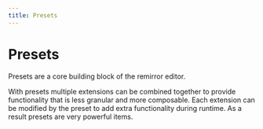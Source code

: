 ```yaml
---
title: Presets
---
```


# Presets

Presets are a core building block of the remirror editor.

With presets multiple extensions can be combined together to provide functionality that is less
granular and more composable. Each extension can be modified by the preset to add extra
functionality during runtime. As a result presets are very powerful items.
